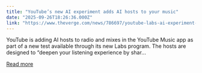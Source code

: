 ```yaml
---
title: "YouTube’s new AI experiment adds AI hosts to your music"
date: "2025-09-26T18:26:36.000Z"
link: "https://www.theverge.com/news/786697/youtube-labs-ai-experiment-music-radio-hosts"
---
```


YouTube is adding AI hosts to radio and mixes in the YouTube Music app as part of a new test available through its new Labs program. The hosts are designed to “deepen your listening experience by shar...

[Read more](https://www.theverge.com/news/786697/youtube-labs-ai-experiment-music-radio-hosts)
